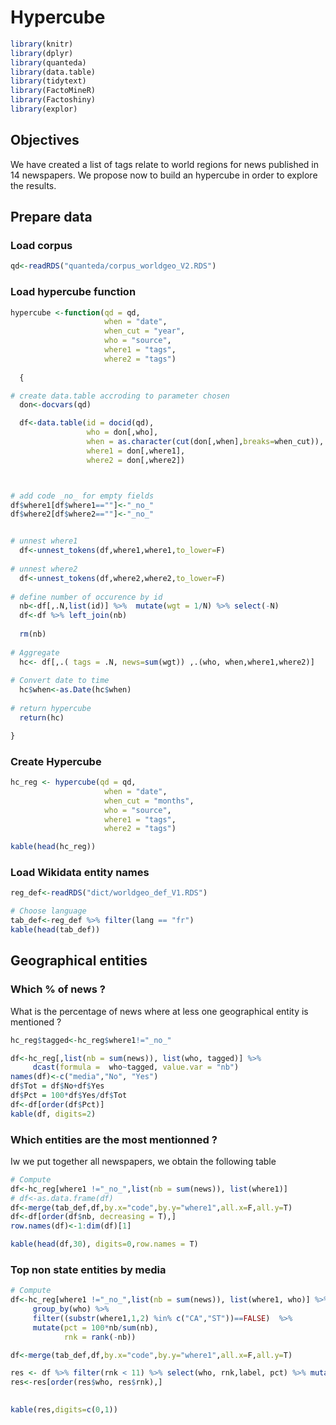 # Hypercube {#c24_hypercube}

```r
library(knitr)
library(dplyr)
library(quanteda)
library(data.table)
library(tidytext)
library(FactoMineR)
library(Factoshiny)
library(explor)
```

## Objectives

We have created a list of tags relate to world regions for news published in 14 newspapers. We propose now to build an hypercube in order to explore the results.



## Prepare data

### Load corpus

```r
qd<-readRDS("quanteda/corpus_worldgeo_V2.RDS")

```

### Load hypercube function
```r


hypercube <-function(qd = qd,
                     when = "date",
                     when_cut = "year",
                     who = "source",
                     where1 = "tags",
                     where2 = "tags")
                     
  {   

# create data.table accroding to parameter chosen
  don<-docvars(qd)

  df<-data.table(id = docid(qd),
                 who = don[,who],
                 when = as.character(cut(don[,when],breaks=when_cut)),
                 where1 = don[,where1],
                 where2 = don[,where2])



# add code _no_ for empty fields
df$where1[df$where1==""]<-"_no_"
df$where2[df$where2==""]<-"_no_"


# unnest where1
  df<-unnest_tokens(df,where1,where1,to_lower=F)
  
# unnest where2
  df<-unnest_tokens(df,where2,where2,to_lower=F)  
  
# define number of occurence by id
  nb<-df[,.N,list(id)] %>%  mutate(wgt = 1/N) %>% select(-N)
  df<-df %>% left_join(nb) 
  
  rm(nb)
 
# Aggregate
  hc<- df[,.( tags = .N, news=sum(wgt)) ,.(who, when,where1,where2)]
  
# Convert date to time
  hc$when<-as.Date(hc$when)
  
# return hypercube
  return(hc)

}


```


### Create Hypercube
```r

hc_reg <- hypercube(qd = qd,
                     when = "date",
                     when_cut = "months",
                     who = "source",
                     where1 = "tags",
                     where2 = "tags")

kable(head(hc_reg))

```
### Load Wikidata entity names

```r
reg_def<-readRDS("dict/worldgeo_def_V1.RDS")

# Choose language
tab_def<-reg_def %>% filter(lang == "fr")
kable(head(tab_def))
```


## Geographical entities

### Which % of news ?

What is the percentage of news where at less one geographical entity is mentioned ?

```r
hc_reg$tagged<-hc_reg$where1!="_no_"

df<-hc_reg[,list(nb = sum(news)), list(who, tagged)] %>% 
     dcast(formula =  who~tagged, value.var = "nb") 
names(df)<-c("media","No", "Yes")
df$Tot = df$No+df$Yes
df$Pct = 100*df$Yes/df$Tot
df<-df[order(df$Pct)]
kable(df, digits=2)
```

 

### Which entities are the most mentionned ?

Iw we put together all newspapers, we obtain the following table

```r

# Compute
df<-hc_reg[where1 !="_no_",list(nb = sum(news)), list(where1)] 
# df<-as.data.frame(df)
df<-merge(tab_def,df,by.x="code",by.y="where1",all.x=F,all.y=T)
df<-df[order(df$nb, decreasing = T),]
row.names(df)<-1:dim(df)[1]

kable(head(df,30), digits=0,row.names = T)
```



### Top non state entities by media


```r

# Compute
df<-hc_reg[where1 !="_no_",list(nb = sum(news)), list(where1, who)] %>% 
     group_by(who) %>%
     filter((substr(where1,1,2) %in% c("CA","ST"))==FALSE)  %>%
     mutate(pct = 100*nb/sum(nb),
            rnk = rank(-nb))

df<-merge(tab_def,df,by.x="code",by.y="where1",all.x=F,all.y=T)

res <- df %>% filter(rnk < 11) %>% select(who, rnk,label, pct) %>% mutate(who=substr(who,4,12))
res<-res[order(res$who, res$rnk),]

  
kable(res,digits=c(0,1))

```


